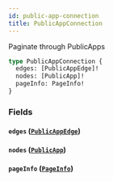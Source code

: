 ```yaml
---
id: public-app-connection
title: PublicAppConnection
---
```



Paginate through PublicApps


```graphql
type PublicAppConnection {
  edges: [PublicAppEdge]!
  nodes: [PublicApp]!
  pageInfo: PageInfo!
}
```


### Fields

#### `edges` ([`PublicAppEdge`](/developers/shared-apis/adminidentity-api/graphql/reference/objects/public-app-edge))




#### `nodes` ([`PublicApp`](/developers/shared-apis/adminidentity-api/graphql/reference/objects/public-app))




#### `pageInfo` ([`PageInfo`](/developers/shared-apis/adminidentity-api/graphql/reference/objects/page-info))






